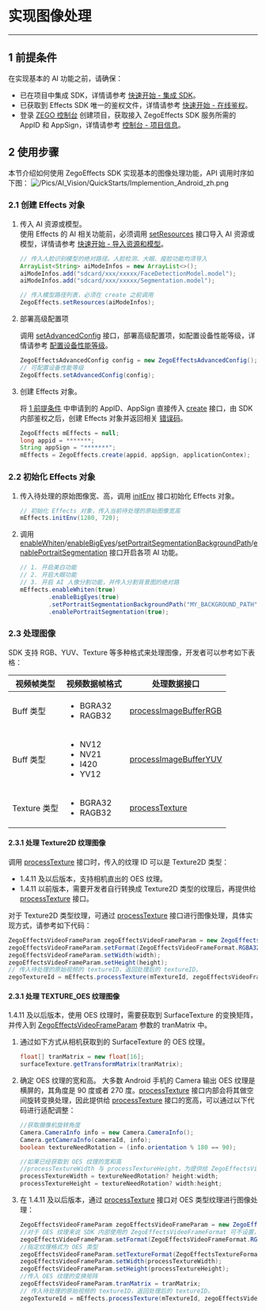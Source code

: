 # 实现图像处理

---

## 1 前提条件

在实现基本的 AI 功能之前，请确保：

- 已在项目中集成 SDK，详情请参考 [快速开始 - 集成 SDK](!Quick_Starts/Integration)。
- 已获取到 Effects SDK 唯一的鉴权文件，详情请参考 [快速开始 - 在线鉴权](!Quick_Starts/Authenticate_users_with_tokens)。
- 登录 [ZEGO 控制台](https://console.zego.im) 创建项目，获取接入 ZegoEffects SDK 服务所需的 AppID 和 AppSign，详情请参考 [控制台 - 项目信息](#12107)。


## 2 使用步骤

本节介绍如何使用 ZegoEffects SDK 实现基本的图像处理功能，API 调用时序如下图：
![/Pics/AI_Vision/QuickStarts/Implemention_Android_zh.png](http://doc.oa.zego.im/Pics/AI_Vision/QuickStarts/Implemention_Android_zh.png)

### 2.1 创建 Effects 对象

1. 传入 AI 资源或模型。  
    使用 Effects 的 AI 相关功能前，必须调用 [setResources](@setResources) 接口导入 AI 资源或模型，详情请参考 [快速开始 - 导入资源和模型](!Quick_Starts/Import_Resources)。

    ```java
    // 传入人脸识别模型的绝对路径。人脸检测、大眼、瘦脸功能均须导入
    ArrayList<String> aiModeInfos = new ArrayList<>();
    aiModeInfos.add("sdcard/xxx/xxxxx/FaceDetectionModel.model");
    aiModeInfos.add("sdcard/xxx/xxxxx/Segmentation.model");  

    // 传入模型路径列表，必须在 create 之前调用
    ZegoEffects.setResources(aiModeInfos);
    ```

2. 部署高级配置项

    调用 [setAdvancedConfig](@setAdvancedConfig) 接口，部署高级配置项，如配置设备性能等级，详情请参考 [配置设备性能等级](!getDeviceLevel)。

    ```java
    ZegoEffectsAdvancedConfig config = new ZegoEffectsAdvancedConfig();
    // 可配置设备性能等级
    ZegoEffects.setAdvancedConfig(config);
    ```

3. 创建 Effects 对象。  

    将 [1 前提条件](!Quick_Starts/Solution_Implementation#1) 中申请到的 AppID、AppSign 直接传入 [create](@create__2) 接口，由 SDK 内部鉴权之后，创建 Effects 对象并返回相关 [错误码](!Error_Codes/Error_Codes)。

    ```java
    ZegoEffects mEffects = null;
    long appid = *******;
    String appSign = "*******";
    mEffects = ZegoEffects.create(appid, appSign, applicationContex);
    ```

### 2.2 初始化 Effects 对象

1. 传入待处理的原始图像宽、高，调用 [initEnv](@initEnv) 接口初始化 Effects 对象。

    ```java
    // 初始化 Effects 对象，传入当前待处理的原始图像宽高
    mEffects.initEnv(1280, 720);
    ```

2. 调用 [enableWhiten](@enableWhiten)/[enableBigEyes](@enableBigEyes)/[setPortraitSegmentationBackgroundPath](@setPortraitSegmentationBackgroundPath)/[enablePortraitSegmentation](@enablePortraitSegmentation) 接口开启各项 AI 功能。

    ```java
    // 1. 开启美白功能
    // 2. 开启大眼功能
    // 3. 开启 AI 人像分割功能，并传入分割背景图的绝对路
    mEffects.enableWhiten(true)
            .enableBigEyes(true)
            .setPortraitSegmentationBackgroundPath("MY_BACKGROUND_PATH", ZegoEffectsScaleMode.ASPECT_FILL);
            .enablePortraitSegmentation(true);
    ```

### 2.3 处理图像

SDK 支持 RGB、YUV、Texture 等多种格式来处理图像，开发者可以参考如下表格：

| 视频帧类型 | 视频数据帧格式 | 处理数据接口 |
|---|---|---|
|Buff 类型| <ul><li>BGRA32</li><li>RAGB32</li></ul>|[processImageBufferRGB](@processImageBufferRGB)|
|Buff 类型| <ul><li>NV12</li><li>NV21</li><li>I420</li><li>YV12</li></ul>|[processImageBufferYUV](@processImageBufferYUV) |
|Texture 类型| <ul><li>BGRA32 </li><li>RAGB32</li></ul> |[processTexture](@processTexture) |


#### 2.3.1 处理 Texture2D 纹理图像

<Warning title="Warning">

调用 [processTexture](@processTexture) 接口时，传入的纹理 ID 可以是 Texture2D 类型：
- 1.4.11 及以后版本，支持相机直出的 OES 纹理。
- 1.4.11 以前版本，需要开发者自行转换成 Texture2D 类型的纹理后，再提供给 [processTexture](@processTexture) 接口。
</Warning>

对于 Texture2D 类型纹理，可通过 [processTexture](@processTexture) 接口进行图像处理，具体实现方式，请参考如下代码：

```java
ZegoEffectsVideoFrameParam zegoEffectsVideoFrameParam = new ZegoEffectsVideoFrameParam();
zegoEffectsVideoFrameParam.setFormat(ZegoEffectsVideoFrameFormat.RGBA32);
zegoEffectsVideoFrameParam.setWidth(width);
zegoEffectsVideoFrameParam.setHeight(height);
// 传入待处理的原始视频的 textureID，返回处理后的 textureID。
zegoTextureId = mEffects.processTexture(mTextureId, zegoEffectsVideoFrameParam);
```


#### 2.3.1 处理 TEXTURE_OES 纹理图像

<Warning title="Warning">

1.4.11 及以后版本，使用 OES 纹理时，需要获取到 SurfaceTexture 的变换矩阵，并传入到 [ZegoEffectsVideoFrameParam](@-ZegoEffectsVideoFrameParam) 参数的 tranMatrix 中。
</Warning>

1. 通过如下方式从相机获取到的 SurfaceTexture 的 OES 纹理。
    ```java
    float[] tranMatrix = new float[16];
    surfaceTexture.getTransformMatrix(tranMatrix);
    ```

2. 确定 OES 纹理的宽和高。
  大多数 Android 手机的 Camera 输出 OES 纹理是横屏的，其角度是 90 度或者 270 度。[processTexture](@processTexture) 接口内部会将其做空间旋转变换处理，因此提供给 [processTexture](@processTexture) 接口的宽高，可以通过以下代码进行适配调整：

    ```java
    //获取摄像机旋转角度
    Camera.CameraInfo info = new Camera.CameraInfo();
    Camera.getCameraInfo(cameraId, info);
    boolean textureNeedRotation = (info.orientation % 180 == 90);

    //如果已经获取到 OES 纹理的宽和高
    //processTextureWidth 与 processTextureHeight，为提供给 ZegoEffectsVideoFrameParam 参数的长宽
    processTextureWidth = textureNeedRotation? height:width;
    processTextureHeight = textureNeedRotation? width:height;
    ```



3. 在 1.4.11 及以后版本，通过 [processTexture](@processTexture) 接口对 OES 类型纹理进行图像处理：
    ```java
    ZegoEffectsVideoFrameParam zegoEffectsVideoFrameParam = new ZegoEffectsVideoFrameParam();
    //对于 OES 纹理来说 SDK 内部使用的 ZegoEffectsVideoFrameFormat 可不设置，默认为 RGBA32
    zegoEffectsVideoFrameParam.setFormat(ZegoEffectsVideoFrameFormat.RGBA32);
    //指定纹理格式为 OES 类型
    zegoEffectsVideoFrameParam.setTextureFormat(ZegoEffectsTextureFormat.TEXTURE_OES);
    zegoEffectsVideoFrameParam.setWidth(processTextureWidth);
    zegoEffectsVideoFrameParam.setHeight(processTextureHeight);
    //传入 OES 纹理的变换矩阵
    zegoEffectsVideoFrameParam.tranMatrix = tranMatrix;
    // 传入待处理的原始视频的 textureID，返回处理后的 textureID。
    zegoTextureId = mEffects.processTexture(mTextureId, zegoEffectsVideoFrameParam);
    ```

